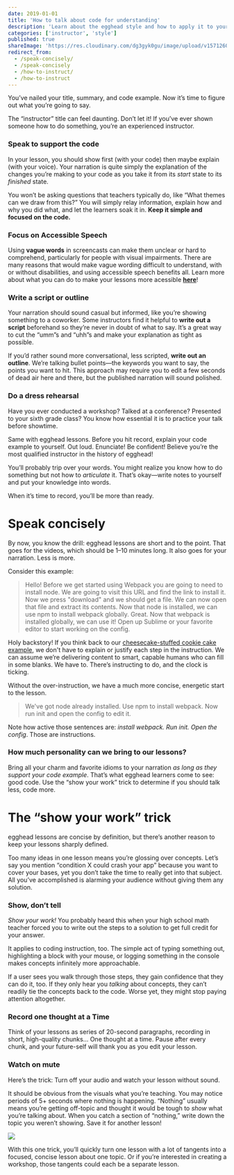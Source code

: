 ```yaml
---
date: 2019-01-01
title: 'How to talk about code for understanding'
description: 'Learn about the egghead style and how to apply it to your own content.'
categories: ['instructor', 'style']
published: true
shareImage: 'https://res.cloudinary.com/dg3gyk0gu/image/upload/v1571260698/og-image-assets/share_image_style.png'
redirect_from:
  - /speak-concisely/
  - /speak-concisely
  - /how-to-instruct/
  - /how-to-instruct
---
```


You’ve nailed your title, summary, and code example. Now it’s time to figure out what you’re going to say.

The “instructor” title can feel daunting. Don’t let it! If you’ve ever shown someone how to do something, you’re an experienced instructor.

### Speak to support the code

In your lesson, you should show first (with your code) then maybe explain (with your voice). Your narration is quite simply the explanation of the changes you’re making to your code as you take it from its _start_ state to its _finished_ state.

You won’t be asking questions that teachers typically do, like “What themes can we draw from this?” You will simply relay information, explain how and why you did what, and let the learners soak it in. **Keep it simple and focused on the code.**

### Focus on Accessible Speech

Using **vague words** in screencasts can make them unclear or hard to comprehend, particularly for people with visual impairments.  There are many reasons that would make vague wording difficult to understand, with or without disabilities, and using accessible speech benefits all. Learn more about what you can do to make your lessons more acessible [**here**](/instructor/style-guide/accessible-speech)!

### Write a script or outline

Your narration should sound casual but informed, like you’re showing something to a coworker. Some instructors find it helpful to **write out a script** beforehand so they’re never in doubt of what to say. It’s a great way to cut the “umm”s and “uhh”s and make your explanation as tight as possible.

If you’d rather sound more conversational, less scripted, **write out an outline**. We’re talking bullet points—the keywords you want to say, the points you want to hit. This approach may require you to edit a few seconds of dead air here and there, but the published narration will sound polished.

### Do a dress rehearsal

Have you ever conducted a workshop? Talked at a conference? Presented to your sixth grade class? You know how essential it is to practice your talk before showtime.

Same with egghead lessons. Before you hit record, explain your code example to yourself. Out loud. Enunciate! Be confident! Believe you’re the most qualified instructor in the history of egghead!

You’ll probably trip over your words. You might realize you know how to do something but not how to _articulate_ it. That’s okay—write notes to yourself and put your knowledge into words.

When it’s time to record, you’ll be more than ready.

# Speak concisely

By now, you know the drill: egghead lessons are short and to the point. That goes for the videos, which should be 1–10 minutes long. It also goes for your narration. Less is more.

Consider this example:

> Hello! Before we get started using Webpack you are going to need to install node. We are going to visit this URL and find the link to install it. Now we press "download" and we should get a file. We can now open that file and extract its contents. Now that node is installed, we can use npm to install webpack globally. Great. Now that webpack is installed globally, we can use it! Open up Sublime or your favorite editor to start working on the config.

Holy backstory! If you think back to our [cheesecake-stuffed cookie cake example](/what-makes-a-great-lesson), we don't have to explain or justify each step in the instruction. We can assume we’re delivering content to smart, capable humans who can fill in some blanks. We have to. There’s instructing to do, and the clock is ticking.

Without the over-instruction, we have a much more concise, energetic start to the lesson.

> We've got node already installed. Use npm to install webpack. Now run init and open the config to edit it.

Note how active those sentences are: _install webpack. Run init. Open the config_. Those are instructions.

### How much personality can we bring to our lessons?

Bring all your charm and favorite idioms to your narration _as long as they support your code example_. That’s what egghead learners come to see: good code. Use the “show your work” trick to determine if you should talk less, code more.

# The “show your work” trick

egghead lessons are concise by definition, but there’s another reason to keep your lessons sharply defined.

Too many ideas in one lesson means you’re glossing over concepts. Let’s say you mention “condition X could crash your app” because you want to cover your bases, yet you don’t take the time to really get into that subject. All you’ve accomplished is alarming your audience without giving them any solution.

### Show, don’t tell

_Show your work!_ You probably heard this when your high school math teacher forced you to write out the steps to a solution to get full credit for your answer.

It applies to coding instruction, too. The simple act of typing something out, highlighting a block with your mouse, or logging something in the console makes concepts infinitely more approachable.

If a user sees you walk through those steps, they gain confidence that they can do it, too. If they only hear you _talking_ about concepts, they can’t readily tie the concepts back to the code. Worse yet, they might stop paying attention altogether.

### Record one thought at a Time

Think of your lessons as series of 20-second paragraphs, recording in short, high-quality chunks... One thought at a time.  Pause after every chunk, and your future-self will thank you as you edit your lesson.

<ResponsiveEmbed src="https://egghead.io/lessons/tools-record-one-thought-at-a-time/embed" />

### Watch on mute

Here’s the trick: Turn off your audio and watch your lesson without sound.

It should be obvious from the visuals what you’re teaching. You may notice periods of 5+ seconds where nothing is happening. “Nothing” usually means you’re getting off-topic and thought it would be tough to _show_ what you’re talking about. When you catch a section of “nothing,” write down the topic you weren’t showing. Save it for another lesson!

![](https://media.giphy.com/media/fAT2Db0j0Mblu/giphy.gif)

With this one trick, you’ll quickly turn one lesson with a lot of tangents into a focused, concise lesson about one topic. Or if you’re interested in creating a workshop, those tangents could each be a separate lesson.
